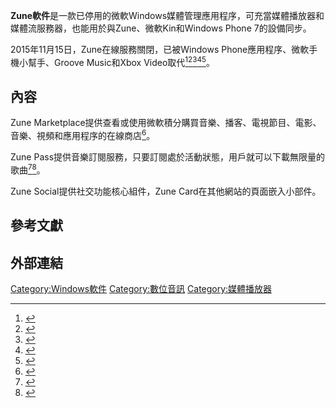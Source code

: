 {{Infobox software
| name = Zune軟件
| name_ol = 
| logo = File:Zune logo and wordmark.svg
| logo caption = 
| logo_size = 
| logo_alt = 
| screenshot = 
| caption = 
| screenshot2 = 
| collapsible = 
| author = [[微軟|微軟]]
| developer = [[微軟|微軟]]
| released = 
| discontinued = 
| var layout = 
| latest release version = 
| latest release date = 
| latest preview version = 
| latest preview date = 
| code = 
| status = 已停止
| programming language = 
| operating system = [[微軟Windows|微軟Windows]]
| platform = [[微軟Windows|微軟Windows]]
| engine = 
| size = 
| language = 
| genre = 
| license = [[免費軟體|免費軟體]]
| repo = 
| website = [https://www.microsoft.com/zh-cn/download/details.aspx?id=27163]
}}

'''Zune軟件'''是一款已停用的微軟Windows媒體管理應用程序，可充當媒體播放器和媒體流服務器，也能用於與Zune、微軟Kin和Windows Phone 7的設備同步。

2015年11月15日，Zune在線服務關閉，已被Windows Phone應用程序、微軟手機小幫手、Groove Music和Xbox Video取代<ref name=ZuneShutdown>{{cite web|title=Zune retirement FAQ|url=https://support.microsoft.com/en-us/kb/3096659|date=2015-10-20|work=Support|publisher=[[Microsoft|Microsoft]]|deadurl=yes|archiveurl=https://web.archive.org/web/20151122042238/https://support.microsoft.com/en-us/kb/3096659|archivedate=2015-11-22|accessdate=2018-02-27}}</ref><ref name=ZuneDownloadWP7>{{cite web|title=Zune software for your PC|url=https://www.windowsphone.com/en-CA/How-to/wp7/zune-software|website=[[Windows_Phone|Windows Phone]]|publisher=[[Microsoft|Microsoft]]|accessdate=16 November  2015|deadurl=yes|archiveurl=https://web.archive.org/web/20120926055347/https://www.windowsphone.com/en-CA/How-to/wp7/zune-software|archivedate=2012-09-26}}</ref><ref>{{cite web|url=http://zune.net/en-us/support/usersguide/sharing/mediasharingfaq.htm|title=Media Sharing FAQ|accessdate=2008-11-21|publisher=[[Microsoft|Microsoft]]|work=[[Zune|Zune]]|date=|archiveurl=https://web.archive.org/web/20080412115556/http://zune.net.//en-us/support/usersguide/sharing/mediasharingfaq.htm|dead-url=yes|archivedate=2008-04-12}}</ref><ref name="win8">{{cite web|url=http://winsupersite.com/windows-8/windows-8-tip-syncing-windows-phone-or-zune-device|title=Windows 8 Tip: Syncing a Windows Phone or Zune Device|first=Paul|last=Thurrott|authorlink=Paul Thurrott|work=SuperSite for Windows|publisher=[[Penton_(company)|Penton]]|date=2012-06-11|accessdate=2013-03-17|deadurl=yes|archiveurl=https://web.archive.org/web/20140112084243/http://winsupersite.com/windows-8/windows-8-tip-syncing-windows-phone-or-zune-device|archivedate=2014-01-12|df=}}</ref><ref>{{cite web|url=https://www.engadget.com/2012/10/15/death-of-zune-brand/|title=With the launch of Xbox Music, Zune is truly no more|date=2012-10-15|first=Ben|last=Gilbert|work=[[Engadget|Engadget]]|publisher=[[AOL|AOL]]|access-date=2018-02-27|archive-date=2019-03-28|archive-url=https://web.archive.org/web/20190328070259/https://www.engadget.com/2012/10/15/death-of-zune-brand/|dead-url=no}}</ref>。

== 內容 ==
Zune Marketplace提供查看或使用微軟積分購買音樂、播客、電視節目、電影、音樂、視頻和應用程序的在線商店<ref>{{cite web |url=http://zune.net//en-us/products/learningcenter/zunemarketplace |title=Zune Marketplace |work=[[Zune|Zune]] |publisher=[[Microsoft|Microsoft]] |accessdate=2010-12-17 |deadurl=yes |archiveurl=https://web.archive.org/web/20080412115556/http://zune.net.//en-us/products/learningcenter/zunemarketplace |archivedate=2008-04-12 }}</ref>。

Zune Pass提供音樂訂閱服務，只要訂閱處於活動狀態，用戶就可以下載無限量的歌曲<ref>{{cite news|url=https://www.engadget.com/2006/09/14/Zune-marketplace-to-keep-your-Zune-player-happy/|title=Zune Marketplace To Keep Your Zune Player Happy|date=2006-09-14|work=[[Engadget|Engadget]]|publisher=[[AOL|AOL]]|first=Cyrus|last=Farivar|accessdate=2018-02-27|archive-date=2012-04-14|archive-url=https://www.webcitation.org/66vVQnz8p?url=http://www.engadget.com/2006/09/14/zune-marketplace-to-keep-your-zune-player-happy/|dead-url=no}}</ref><ref>{{cite web |url=http://zune.net/en-US/products/zunepass/default.htm |title=Zune Pass |work=[[Zune|Zune]] |publisher=[[Microsoft|Microsoft]] |accessdate=2010-12-17 |deadurl=yes |archiveurl=https://web.archive.org/web/20080412115556/http://zune.net.//en-US/products/zunepass/default.htm |archivedate=2008-04-12 }}</ref>。

Zune Social提供社交功能核心組件，Zune Card在其他網站的頁面嵌入小部件。

== 參考文獻 ==
{{Reflist}}

== 外部連結 ==

{{Zune}}
{{微軟}}
{{聚合器}}
{{Video digital distribution platforms}}

[[Category:Windows軟件|Category:Windows軟件]]
[[Category:數位音訊|Category:數位音訊]]
[[Category:媒體播放器|Category:媒體播放器]]
<!-- Start: injected by Adguard -->
<!-- Overall parsing time: 728461 us -->
<!-- Collapse rules timer: 0 us -->
<!-- Content rules timer: 133715 us -->
<!-- Css rules timer: 652 us -->

<!-- End: injected by Adguard -->